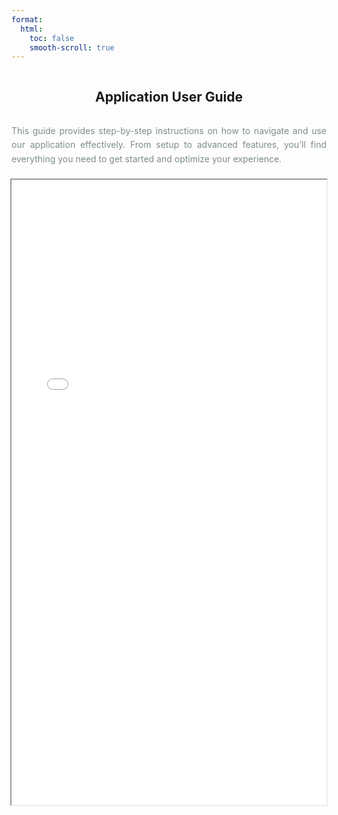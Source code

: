 ```yaml
---
format:
  html:
    toc: false
    smooth-scroll: true
---
```


::: {.content-container style="display: flex; flex-direction: column; align-items: center; text-align: center; max-width: 1300px; width: 100%;"}
# Application User Guide

<p style="color: #7f8c8d; text-align: justify; line-height: 1.6; margin-bottom: 20px;">
This guide provides step-by-step instructions on how to navigate and use our application effectively. 
From setup to advanced features, you'll find everything you need to get started and optimize your experience.
</p>

<iframe src="User_Guide.pdf" style="width: 100%; max-width: 1300px; height: 1000px;">
</iframe>
:::
